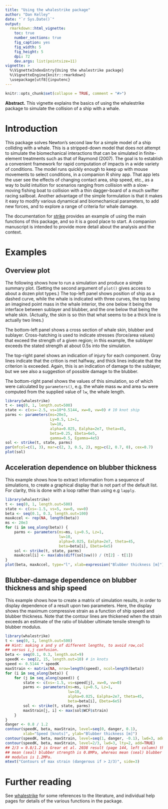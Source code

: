 ```yaml
---
title: "Using the whalestrike package"
author: "Dan Kelley"
date: "`r Sys.Date()`"
output:
  rmarkdown::html_vignette:
    toc: true
    number_sections: true
    fig_caption: yes
    fig_width: 5
    fig_height: 5
    dpi: 72
    dev.args: list(pointsize=11)
vignette: >
  %\VignetteIndexEntry{Using the whalestrike package}
  %\VignetteEngine{knitr::rmarkdown}
  \usepackage[utf8]{inputenc}
---
```


<!-- HOW TO BUILD THE VIGNETTE. -->
<!-- 1. edit this file in vignettes/whalestrike.Rmd -->
<!-- 2. run devtools::build_vignettes() -->
<!-- 3. build the package -->


```r
knitr::opts_chunk$set(collapse = TRUE, comment = "#>")
```

**Abstract.** This vignette explains the basics of using the whalestrike
package to simulate the collision of a ship with a whale.

# Introduction

This package solves Newton's second law for a simple model of a ship colliding
with a whale. This is a stripped-down model that does not attempt to simulate
the biomechanical interactions that can be simulated in finite-element
treatments such as that of Raymond (2007).  The goal is to establish a
convenient framework for rapid computation of impacts in a wide variety of
conditions. The model runs quickly enough to keep up with mouse movements to
select conditions, in a companion R shiny app. That app lets the user see the
effects of changing contact area, ship speed, etc., as a way to build intuition
for scenarios ranging from collision with a slow-moving fishing boat to
collision with a thin dagger-board of a much swifter racing sailboat. Another
advantage of the simple formulation is that it makes it easy to modify various
dynamical and biomechanical parameters, to add new forces, and to explore a
range of criteria for whale damage.

The documentation for [strike](../help/strike) provides an example of using the
main functions of this package, and so it is a good place to start. A companion
manuscript is intended to provide more detail about the analysis and the
context.

# Examples

## Overview plot

The following shows how to run a simulation and produce a simple summary plot.
(Setting the second argument of `plot()` gives access to about a dozen plot
types.) The top-left panel shows position of ship as a dashed curve, while the
whale is indicated with three curves, the top being an imagined point mass in
the whale interior, the one below it being the interface between sublayer and
blubber, and the one below that being the whale skin. (Actually, the skin is
so thin that what seems to be a thick line is actually two lines.)

The bottom-left panel shows a cross section of whale skin, blubber and
sublayer. Cross-hatching is used to indicate stresses (force/area values) that
exceed the strength of a given region; in this example, the sublayer exceeds
the stated strength at about 0.5s into the simulation.

The top-right panel shows an indication of injury for each component. Gray
lines indicate that the crition is met halfway, and thick lines indicate that
the criterion is exceeded. Again, this is an indication of damage to the
sublayer, but we see also a suggestion of possible damage to the blubber.

The bottom-right panel shows the values of this simulation, so of which were
calculated by `parameters()`, e.g. the whale mass `mw` and area `Sw` were
computed from the supplied value of `lw`, the whale length.

```r
library(whalestrike)
t <- seq(0, 1, length.out=500)
state <- c(xs=-2.5, vs=10*0.5144, xw=0, vw=0) # 10 knot ship
parms <- parameters(ms=20e3,
                    Ly=0.5, Lz=1,
                    lw=10,
                    alpha=0.025, Ealpha=2e7, theta=45,
                    beta=0.25, Ebeta=6e5,
                    gamma=0.5, Egamma=4e5)
sol <- strike(t, state, parms)
par(mfcol=c(1, 3), mar=c(2, 3, 0.5, 2), mgp=c(2, 0.7, 0), cex=0.7)
plot(sol)
```

## Acceleration dependence on blubber thickness

This example shows how to extract information from a sequence of simulations,
to create a graphical display that is not part of the default list. For
clarity, this is done with a loop rather than using e.g `lapply`.
```r
library(whalestrike)
t <- seq(0, 1, length.out=500)
state <- c(xs=-1.5, vs=5, xw=0, vw=0)
beta <- seq(0.1, 0.3, length.out=100)
maxAccel <- rep(NA, length(beta))
ms <- 20e3
for (i in seq_along(beta)) {
    parms <- parameters(ms=ms, Ly=0.5, Lz=1,
                        lw=10,
                        alpha=0.025, Ealpha=2e7, theta=45,
                        beta=beta[i], Ebeta=6e5)
    sol <- strike(t, state, parms)
    maxAccel[i] <- max(abs(diff(sol$vw))) / (t[2] - t[1])
}
plot(beta, maxAccel, type="l", xlab=expression("Blubber thickness [m]"), ylab="Max. Acceleration [m/s^2]")
```

## Blubber-damage dependence on blubber thickness and ship speed

This example shows how to create a matrix of simulation results, in order to
display dependence of a result upon two parameters. Here, the display shows the
maximum compressive strain as a function of ship speed and blubber thickness.
Note that the contour lines are thickened when the strain exceeds an estimate
of the ratio of blubber ultimate tensile strength to blubber modulus.

```r
library(whalestrike)
t <- seq(0, 1, length.out=500)
## Hint: making x and y of different lengths, to avoid row,col
## versus i,j confusion.
beta <- seq(0.1, 0.3, length.out=9)
speedK <- seq(2, 15, length.out=10) # in knots
speed <- 0.5144 * speedK
maxStrain <- matrix(NA, nrow=length(speed), ncol=length(beta))
for (i in seq_along(beta)) {
    for (j in seq_along(speed)) {
        state <- c(xs=-1.5, vs=speed[j], xw=0, vw=0)
        parms <- parameters(ms=ms, Ly=0.5, Lz=1,
                            lw=10,
                            alpha=0.025, Ealpha=2e7, theta=45,
                            beta=beta[i], Ebeta=6e5)
        sol <- strike(t, state, parms)
        maxStrain[j, i] <- max(sol$WCF$strain)
    }
}
danger <- 0.8 / 1.2
contour(speedK, beta, maxStrain, level=seq(0, danger, 0.1),
        xlab="Speed [knots]", ylab="Blubber thickness [m]")
contour(speedK, beta, maxStrain, level=seq(1, danger, -0.1), lwd=3, add=TRUE)
contour(speedK, beta, maxStrain, level=2/3, lwd=3, lty=2, add=TRUE)
## 2/3 = 0.8/1.2 is Grear et al. 2038 result (page 144, left column) that
## mean (seal) blubber strength is 0.8MPa, whereas mean (seal) blubber
## modulus is 1.2MPa.
mtext("Contours of max strain (dangerous if > 2/3)", side=3)
```


# Further reading

See [whalestrike](../help/whalestrike) for some references to the literature, and
individual help pages for details of the various functions in the package.

